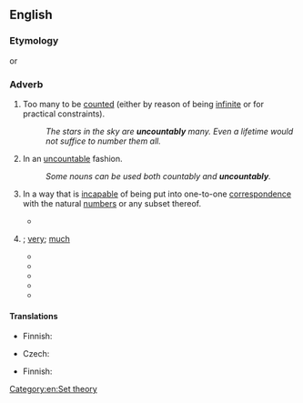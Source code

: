 ==English==

===Etymology===
{{suffix|en|uncountable|ly}} or {{prefix|en|un|countably}}

===Adverb===
{{en-adv|-}}

# Too many to be [[count]]ed (either by reason of being [[infinite]] or for practical constraints).
#: ''The stars in the sky are '''uncountably''' many. Even a lifetime would not suffice to number them all.''
# {{lb|en|grammar}} In an [[uncountable]] fashion.
#: ''Some nouns can be used both countably and '''uncountably'''.''
# {{lb|en|mathematics}} In a way that is [[incapable]] of being put into one-to-one [[correspondence]] with the natural [[number]]s or any subset thereof.
#* {{quote-text|en|year=2004|author=Jayant V. Deshpande|title=Mathematical Analysis And Applications: An Introduction|page=55|passage=If a set is neither finite nor countably infinite, it is said to be '''''uncountably''' infinite'' or simply ''uncountable''.}}
# {{non-gloss definition|Used as a general intensifier of amounts and quantities}}; [[very]]; [[much]]
#* {{quote-journal|en|title=Systems Easily Tripped in Error Bring Death in a Lake, Warning Us of...|work=Los Angeles Times|date=Jul 6, 1988|passage=And the dimensions of death that can result from such systems tripped in error, or through misperceptions of reality, are '''uncountably''' greater than those}}
#* {{quote-journal|en|title=Unplugging A Diverse Bit Of Cable TV|work=New York Times|date=Sep 20, 1990|passage=a host of other producers fear that a vital link to New York's '''uncountably''' diverse populations is about to be cut.}}
#* {{quote-journal|en|title=Vapors And Serenity|work=Newsweek|date=Dec 29, 1997|passage=And the memory of man runneth not to a year when there was an episode of disproportion comparable to the planet-wide vapors occasioned by one of the year's '''uncountably''' numerous automobile accidents, this one in Paris.}}
#* {{quote-book|en|section=Orality in Politics|title=Technology, Literacy and the Evolution of Society|page=185|author=Geoffrey Hawthorn|coauthors=David R. Olson, Michael Cole, editors|year=2006|passage=and the sheer quantity of material is '''uncountably''' greater}}
#* {{quote-journal|en|title=Hippie and redneck show is equal parts insane, inane|work=Boston Globe|date=Jan 17, 2007|passage=Stories of road travel in the United States have taken '''uncountably''' many forms, from John Steinbeck's "Travels With Charley" and Jack Kerouac's "On the Road" to "Little Miss Sunshine".}}
[[Category:en:Set theory]]

====Translations====
{{trans-top|too many to be counted}}
* Finnish: {{t|fi|lukemattoman}}
{{trans-mid}}
{{trans-bottom}}

{{trans-top|in mathematics}}
* Czech: {{t|cs|nespočetně}}
{{trans-mid}}
* Finnish: {{t|fi|numeroitumattomasti}}
{{trans-bottom}}